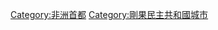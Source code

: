 {{Catnav|頁面分類|地理|大洲|非洲|非洲首都}}
{{Catnav|頁面分類|地理|国家|首都|非洲首都}}
{{Catnav|頁面分類|地理|各國地理|各國城市|剛果民主共和國城市}}
{{Catnav|頁面分類|人类社会|城市|首都|非洲首都}}
{{Catnav|頁面分類|人类社会|城市|非洲城市|非洲首都}}
{{Catnav|頁面分類|人类社会|城市|非洲城市|剛果民主共和國城市}}
{{Catnav|頁面分類|人类社会|城市|各國城市|剛果民主共和國城市}}
{{Commonscat|Kinshasa}}

[[Category:非洲首都|Category:非洲首都]]
[[Category:剛果民主共和國城市|Category:剛果民主共和國城市]]